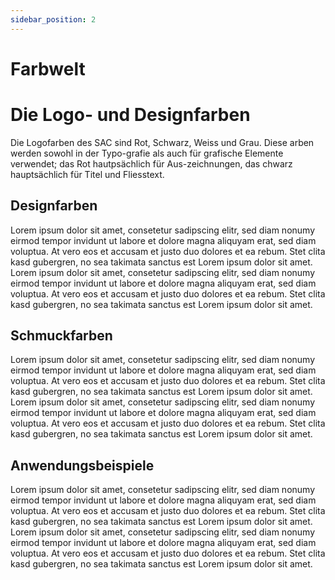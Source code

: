```yaml
---
sidebar_position: 2
---
```






# Farbwelt



# Die Logo- und Designfarben
<addClass className={styles.TextAndBoxContainer}>
    <addClass className={styles.TextBoxColors}>
        Die Logofarben des SAC sind Rot, Schwarz, Weiss und Grau. Diese  arben werden sowohl in der Typo-grafie als auch für grafische Elemente verwendet; das Rot hautpsächlich für Aus-zeichnungen, das chwarz hauptsächlich für Titel und Fliesstext.
    </addClass>
    <addClass className={styles.PrimaryClores}>
        <ColorBoxes hex="#e30613" pantone= "Red032" className={styles.Logofarben} ></ColorBoxes>
        <ColorBoxes hex="#000000" className={styles.Logofarben} ></ColorBoxes>
        <ColorBoxes hex="#878787" className={styles.Logofarben} ></ColorBoxes>
        <ColorBoxes hex="#d0d0d0" className={styles.Logofarben} ></ColorBoxes>
    </addClass>
</addClass>





## Designfarben

Lorem ipsum dolor sit amet, consetetur sadipscing elitr, sed diam nonumy eirmod tempor invidunt ut labore et dolore magna aliquyam erat, sed diam voluptua. At vero eos et accusam et justo duo dolores et ea rebum. Stet clita kasd gubergren, no sea takimata sanctus est Lorem ipsum dolor sit amet. Lorem ipsum dolor sit amet, consetetur sadipscing elitr, sed diam nonumy eirmod tempor invidunt ut labore et dolore magna aliquyam erat, sed diam voluptua. At vero eos et accusam et justo duo dolores et ea rebum. Stet clita kasd gubergren, no sea takimata sanctus est Lorem ipsum dolor sit amet.


## Schmuckfarben

Lorem ipsum dolor sit amet, consetetur sadipscing elitr, sed diam nonumy eirmod tempor invidunt ut labore et dolore magna aliquyam erat, sed diam voluptua. At vero eos et accusam et justo duo dolores et ea rebum. Stet clita kasd gubergren, no sea takimata sanctus est Lorem ipsum dolor sit amet. Lorem ipsum dolor sit amet, consetetur sadipscing elitr, sed diam nonumy eirmod tempor invidunt ut labore et dolore magna aliquyam erat, sed diam voluptua. At vero eos et accusam et justo duo dolores et ea rebum. Stet clita kasd gubergren, no sea takimata sanctus est Lorem ipsum dolor sit amet.


## Anwendungsbeispiele

Lorem ipsum dolor sit amet, consetetur sadipscing elitr, sed diam nonumy eirmod tempor invidunt ut labore et dolore magna aliquyam erat, sed diam voluptua. At vero eos et accusam et justo duo dolores et ea rebum. Stet clita kasd gubergren, no sea takimata sanctus est Lorem ipsum dolor sit amet. Lorem ipsum dolor sit amet, consetetur sadipscing elitr, sed diam nonumy eirmod tempor invidunt ut labore et dolore magna aliquyam erat, sed diam voluptua. At vero eos et accusam et justo duo dolores et ea rebum. Stet clita kasd gubergren, no sea takimata sanctus est Lorem ipsum dolor sit amet.